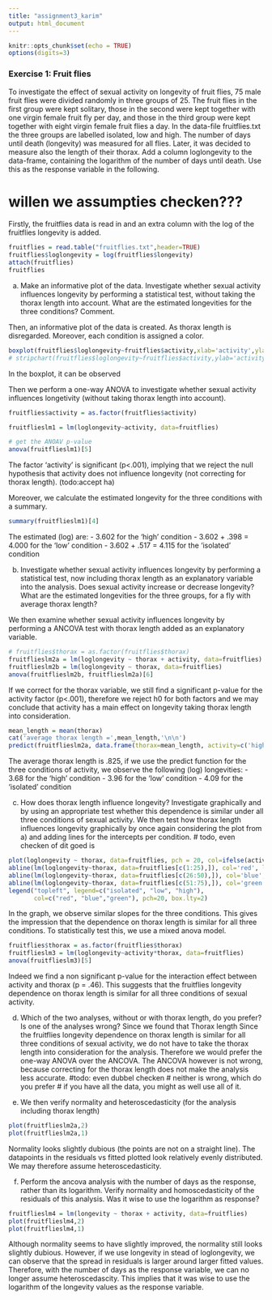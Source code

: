 ```yaml
---
title: "assignment3_karim"
output: html_document
---
```


```r
knitr::opts_chunk$set(echo = TRUE)
options(digits=3)
```


### Exercise 1: Fruit flies
To investigate the effect of sexual activity on longevity of fruit flies, 75 male fruit flies were divided randomly in three groups of 25. The fruit flies in the first group were kept solitary, those in the second were kept together with one virgin female fruit fly per day, and those in the third group were kept together with eight virgin female fruit flies a day. In the data-file fruitflies.txt the three groups are labelled isolated, low and high. The number of days until death (longevity) was measured for all flies. Later, it was decided to measure also the length of their thorax. Add a column loglongevity to the data-frame, containing the logarithm of the number of days until death. Use this as the response variable in the following.

# willen we assumpties checken???
Firstly, the fruitflies data is read in and an extra column with the log of the fruitflies longevity is added.
```r
fruitflies = read.table("fruitflies.txt",header=TRUE)
fruitflies$loglongevity = log(fruitflies$longevity)
attach(fruitflies)
fruitflies
```


a) Make an informative plot of the data. Investigate whether sexual activity influences longevity by performing a statistical test, without taking the thorax length into account. What are the estimated longevities for the three conditions? Comment.

Then, an informative plot of the data is created. As thorax length is disregarded. Moreover, each condition is assigned a color.
```r
boxplot(fruitflies$loglongevity~fruitflies$activity,xlab='activity',ylab='longevity (log)')
# stripchart(fruitflies$loglongevity~fruitflies$activity,ylab='activity',xlab='longevity (log)')
```
In the boxplot, it can be observed 

Then we perform a one-way ANOVA to investigate whether sexual activity influences longetivity (without taking thorax length into account).
```r
fruitflies$activity = as.factor(fruitflies$activity)

fruitflieslm1 = lm(loglongevity~activity, data=fruitflies)

# get the ANOAV p-value
anova(fruitflieslm1)[5]
```
The factor 'activity' is significant (p<.001), implying that we reject the null hypothesis that activity does not influence longevity (not correcting for thorax length). (todo:accept ha)

Moreover, we calculate the estimated longevity for the three conditions with a summary.
```r
summary(fruitflieslm1)[4]
```
The estimated (log) are:
- 3.602 for the 'high' condition
- 3.602 + .398 = 4.000 for the 'low' condition
- 3.602 + .517 = 4.115 for the 'isolated' condition

b) Investigate whether sexual activity influences longevity by performing a statistical test, now including thorax length as an explanatory variable into the analysis. Does sexual activity increase or decrease longevity? What are the estimated longevities for the three groups, for a fly with average thorax length?

We then examine whether sexual activity influences longevity by performing a ANCOVA test with thorax length added as an explanatory variable. 
```r
# fruitflies$thorax = as.factor(fruitflies$thorax)
fruitflieslm2a = lm(loglongevity ~ thorax + activity, data=fruitflies)
fruitflieslm2b = lm(loglongevity ~ thorax, data=fruitflies)
anova(fruitflieslm2b, fruitflieslm2a)[6]
```
If we correct for the thorax variable, we still find a significant p-value for the activity factor (p<.001), therefore we reject h0 for both factors and we may conclude that activity has a main effect on longevity taking thorax length into consideration.

```r
mean_length = mean(thorax)
cat('average thorax length =',mean_length,'\n\n')
predict(fruitflieslm2a, data.frame(thorax=mean_length, activity=c('high','low','isolated')))
```
The average thorax length is .825, if we use the predict function for the three conditions of activity, we observe the following (log) longevities:
- 3.68 for the 'high' condition
- 3.96 for the 'low' condition
- 4.09 for the 'isolated' condition

c) How does thorax length influence longevity? Investigate graphically and by using an appropriate test whether this dependence is similar under all three conditions of sexual activity.
We then test how thorax length influences longevity graphically by once again considering the plot from a) and adding lines for the intercepts per condition.
# todo, even checken of dit goed is
```r
plot(loglongevity ~ thorax, data=fruitflies, pch = 20, col=ifelse(activity=="isolated", "red", ifelse(activity=="low", "blue", "green")))
abline(lm(loglongevity~thorax, data=fruitflies[c(1:25),]), col='red', lty='dashed')
abline(lm(loglongevity~thorax, data=fruitflies[c(26:50),]), col='blue', lty='dashed')
abline(lm(loglongevity~thorax, data=fruitflies[c(51:75),]), col='green', lty='dashed')
legend("topleft", legend=c("isolated", "low", "high"),
       col=c("red", "blue","green"), pch=20, box.lty=2)
```
In the graph, we observe similar slopes for the three conditions. This gives the impression that the dependence on thorax length is similar for all three conditions. To statistically test this, we use a mixed anova model.
```r
fruitflies$thorax = as.factor(fruitflies$thorax)
fruitflieslm3 = lm(loglongevity~activity*thorax, data=fruitflies)
anova(fruitflieslm3)[5]
```
Indeed we find a non significant p-value for the interaction effect between activity and thorax (p = .46). This suggests that the fruitflies longevity dependence on thorax length is similar for all three conditions of sexual activity.

d) Which of the two analyses, without or with thorax length, do you prefer? Is one of the analyses wrong?
Since we found that Thorax length 
Since the fruitflies longevity dependence on thorax length is similar for all three conditions of sexual activity, we do not have to take the thorax length into consideration for the analysis. Therefore we would prefer the one-way ANOVA over the ANCOVA. The ANCOVA however is not wrong, because correcting for the thorax length does not make the analysis less accurate.
#todo: even dubbel checken
# neither is wrong, which do you prefer
# if you have all the data, you might as well use all of it.

e) We then verify normality and heteroscedasticity (for the analysis including thorax length)
```r
plot(fruitflieslm2a,2)
plot(fruitflieslm2a,1)
```
Normality looks slightly dubious (the points are not on a straight line). 
The datapoints in the residuals vs fitted plotted look relatively evenly distributed. We may therefore assume heteroscedasticity.

f) Perform the ancova analysis with the number of days as the response, rather than its logarithm. Verify
normality and homoscedasticity of the residuals of this analysis. Was it wise to use the logarithm as response?
```r
fruitflieslm4 = lm(longevity ~ thorax + activity, data=fruitflies)
plot(fruitflieslm4,2)
plot(fruitflieslm4,1)
```
Although normality seems to have slightly improved, the normality still looks slightly dubious. However, if we use longevity in stead of loglongevity, we can observe that the spread in residuals is larger around larger fitted values. Therefore, with the number of days as the response variable, we can no longer assume heteroscedascity. This implies that it was wise to use the logarithm of the longevity values as the response variable.

